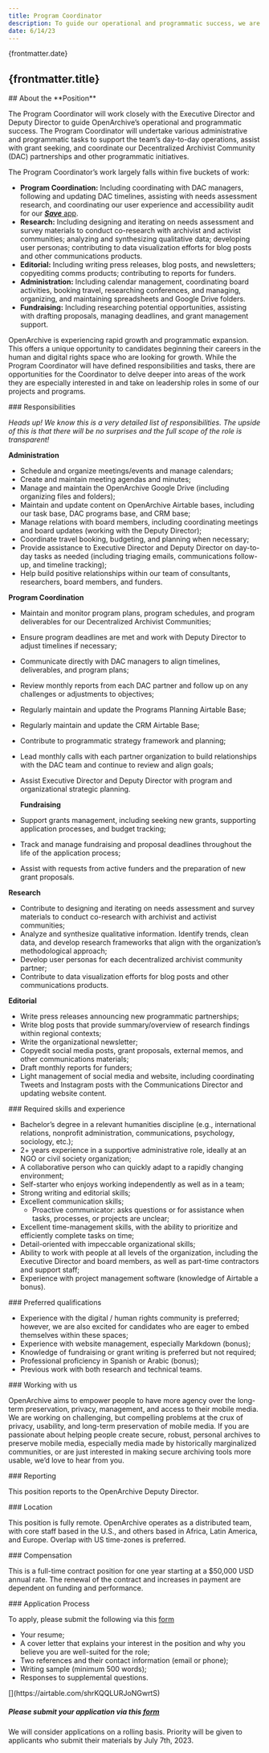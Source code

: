 ```yaml
---
title: Program Coordinator
description: To guide our operational and programmatic success, we are seeking a Program Coordinator who will support our day to day operations, assist with grant seeking, and coordinate our Decentralized Archivist Community (DAC) partnerships and other programmatic initiatives.
date: 6/14/23
---
```



<JobHeaderSection>
{frontmatter.date}

## {frontmatter.title}

</JobHeaderSection>

<AboutSection />

<AboutPositionSection>
## About the **Position**

The Program Coordinator will work closely with the Executive Director and Deputy Director to guide OpenArchive’s operational and programmatic success. The Program Coordinator will undertake various administrative and programmatic tasks to support the team’s day-to-day operations, assist with grant seeking, and coordinate our Decentralized Archivist Community (DAC) partnerships and other programmatic initiatives.

The Program Coordinator’s work largely falls within five buckets of work:

- **Program Coordination:** Including coordinating with DAC managers, following and updating DAC timelines, assisting with needs assessment research, and coordinating our user experience and accessibility audit for our [**_Save_** app](https://open-archive.org/save).
- **Research:** Including designing and iterating on needs assessment and survey materials to conduct co-research with archivist and activist communities; analyzing and synthesizing qualitative data; developing user personas; contributing to data visualization efforts for blog posts and other communications products.
- **Editorial:** Including writing press releases, blog posts, and newsletters; copyediting comms products; contributing to reports for funders.
- **Administration:** Including calendar management, coordinating board activities, booking travel, researching conferences, and managing, organizing, and maintaining spreadsheets and Google Drive folders.
- **Fundraising:** Including researching potential opportunities, assisting with drafting proposals, managing deadlines, and grant management support.

OpenArchive is experiencing rapid growth and programmatic expansion. This offers a unique opportunity to candidates beginning their careers in the human and digital rights space who are looking for growth. While the Program Coordinator will have defined responsibilities and tasks, there are opportunities for the Coordinator to delve deeper into areas of the work they are especially interested in and take on leadership roles in some of our projects and programs.

</AboutPositionSection>

<DetailsSection>
<DetailItem>
### Responsibilities

*Heads up! We know this is a very detailed list of responsibilities. The upside of this is that there will be no surprises and the full scope of the role is transparent!*

**Administration**
- Schedule and organize meetings/events and manage calendars;
- Create and maintain meeting agendas and minutes;
- Manage and maintain the OpenArchive Google Drive (including organizing files and folders);
- Maintain and update content on OpenArchive Airtable bases, including our task base, DAC programs base, and CRM base;
- Manage relations with board members, including coordinating meetings and board updates (working with the Deputy Director);
- Coordinate travel booking, budgeting, and planning when necessary;
- Provide assistance to Executive Director and Deputy Director on day-to-day tasks as needed (including triaging emails, communications follow-up, and timeline tracking);
- Help build positive relationships within our team of consultants, researchers, board members, and funders.

  
**Program Coordination**
- Maintain and monitor program plans, program schedules, and program deliverables for our Decentralized Archivist Communities;
- Ensure program deadlines are met and work with Deputy Director to adjust timelines if necessary;
- Communicate directly with DAC managers to align timelines, deliverables, and program plans;
- Review monthly reports from each DAC partner and follow up on any challenges or adjustments to objectives;
- Regularly maintain and update the Programs Planning Airtable Base;
- Regularly maintain and update the CRM Airtable Base;
- Contribute to programmatic strategy framework and planning;
- Lead monthly calls with each partner organization to build relationships with the DAC team and continue to review and align goals;
- Assist Executive Director and Deputy Director with program and organizational strategic planning.


  **Fundraising**
- Support grants management, including seeking new grants, supporting application processes, and budget tracking;
- Track and manage fundraising and proposal deadlines throughout the life of the application process;
- Assist with requests from active funders and the preparation of new grant proposals.
  

**Research**
- Contribute to designing and iterating on needs assessment and survey materials to conduct co-research with archivist and activist communities;
- Analyze and synthesize qualitative information. Identify trends, clean data, and develop research frameworks that align with the organization’s methodological approach;
- Develop user personas for each decentralized archivist community partner;
- Contribute to data visualization efforts for blog posts and other communications products.

  
**Editorial**
- Write press releases announcing new programmatic partnerships;
- Write blog posts that provide summary/overview of research findings within regional contexts;
- Write the organizational newsletter;
- Copyedit social media posts, grant proposals, external memos, and other communications materials;
- Draft monthly reports for funders;
- Light management of social media and website, including coordinating Tweets and Instagram posts with the Communications Director and updating website content.

</DetailItem>
<DetailItem>
### Required skills and experience

- Bachelor’s degree in a relevant humanities discipline (e.g., international relations, nonprofit administration, communications, psychology, sociology, etc.);
- 2+ years experience in a supportive administrative role, ideally at an NGO or civil society organization;
- A collaborative person who can quickly adapt to a rapidly changing environment;
- Self-starter who enjoys working independently as well as in a team;
- Strong writing and editorial skills;
- Excellent communication skills;
  - Proactive communicator: asks questions or for assistance when tasks, processes, or projects are unclear;
- Excellent time-management skills, with the ability to prioritize and efficiently complete tasks on time;
- Detail-oriented with impeccable organizational skills;
- Ability to work with people at all levels of the organization, including the Executive Director and board members, as well as part-time contractors and support staff;
- Experience with project management software (knowledge of Airtable a bonus).

</DetailItem>
<DetailItem>
### Preferred qualifications

- Experience with the digital / human rights community is preferred; however, we are also excited for candidates who are eager to embed themselves within these spaces;
- Experience with website management, especially Markdown (bonus);
- Knowledge of fundraising or grant writing is preferred but not required;
- Professional proficiency in Spanish or Arabic (bonus);
- Previous work with both research and technical teams.

</DetailItem>
<DetailItem>
  ### Working with us

OpenArchive aims to empower people to have more agency over the long-term preservation, privacy, management, and access to their mobile media. We are working on challenging, but compelling problems at the crux of privacy, usability, and long-term preservation of mobile media. If you are passionate about helping people create secure, robust, personal archives to preserve mobile media, especially media made by historically marginalized communities, or are just interested in making secure archiving tools more usable, we’d love to hear from you.

</DetailItem>
<DetailItem>
  ### Reporting

This position reports to the OpenArchive Deputy Director.

</DetailItem>
<DetailItem>
  ### Location

This position is fully remote. OpenArchive operates as a distributed team, with core staff based in the U.S., and others based in Africa, Latin America, and Europe. Overlap with US time-zones is preferred.

</DetailItem>
<DetailItem>
  ### Compensation

This is a full-time contract position for one year starting at a $50,000 USD annual rate. The renewal of the contract and increases in payment are dependent on funding and performance.

</DetailItem>
<DetailItem>
  ### Application Process

To apply, please submit the following via this [form](https://airtable.com/shrKQQLURJoNGwrtS)

- Your resume;
- A cover letter that explains your interest in the position and why you believe you are well-suited for the role;
- Two references and their contact information (email or phone);
- Writing sample (minimum 500 words);
- Responses to supplemental questions.

</DetailItem>
<ContactBox>
  [](https://airtable.com/shrKQQLURJoNGwrtS)

##### Please submit your application via this [form](https://airtable.com/shrKQQLURJoNGwrtS)

We will consider applications on a rolling basis. Priority will be given to applicants who submit their materials by July 7th, 2023.

</ContactBox>
</DetailsSection>

<DiverseSection />
